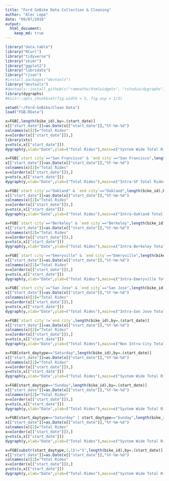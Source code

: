 ```yaml
---
title: "Ford GoBike Data Collection & Cleaning"
author: "Alec Lepe"
date: "09/07/2018"
output: 
  html_document:
    keep_md: true
---
```

```r
library("data.table")
library("RCurl")
library("tidyverse")
library("skimr")
library("ggplot2")
library("lubridate")
library("rjson")
#install.packages("devtools")
library("devtools")
#devtools::install_github(c("ramnathv/htmlwidgets", "rstudio/dygraphs"),force=TRUE)
library(dygraphs)
#knitr::opts_chunk$set(fig.width = 5, fig.asp = 1/3)
```
``` r
setwd("~/Ford-GoBike/Clean Data")
load("FGB.RData")
```
``` r
x=FGB[,length(bike_id),by=.(start_date)]
x[["start_date"]]=as.Date(x[["start_date"]],"%Y-%m-%d")
colnames(x)[2]="Total Rides"
x=x[order(x[["start_date"]]),]
library(xts)
y=xts(x,x[["start_date"]])
dygraph(y,xlab="Date",ylab=("Total Rides"),main=c("System Wide Total Rides")) %>% dySeries(label="Total Rides", color="Blue") %>% dyRangeSelector()
```
``` r
x=FGB[`start city`=="San Francisco" & `end city`=="San Francisco",length(bike_id),by=.(start_date)]
x[["start_date"]]=as.Date(x[["start_date"]],"%Y-%m-%d")
colnames(x)[2]="Total Rides"
x=x[order(x[["start_date"]]),]
y=xts(x,x[["start_date"]])
dygraph(y,xlab="Date",ylab=("Total Rides"),main=c("Intra-SF Total Rides")) %>% dySeries(label="Total Rides", color="Blue") %>% dyRangeSelector()
```

``` r
x=FGB[`start city`=="Oakland" & `end city`=="Oakland",length(bike_id),by=.(start_date)]
x[["start_date"]]=as.Date(x[["start_date"]],"%Y-%m-%d")
colnames(x)[2]="Total Rides"
x=x[order(x[["start_date"]]),]
y=xts(x,x[["start_date"]])
dygraph(y,xlab="Date",ylab=("Total Rides"),main=c("Intra-Oakland Total Rides")) %>% dySeries(label="Total Rides", color="Blue") %>% dyRangeSelector()
```
``` r
x=FGB[`start city`=="Berkeley" & `end city`=="Berkeley",length(bike_id),by=.(start_date)]
x[["start_date"]]=as.Date(x[["start_date"]],"%Y-%m-%d")
colnames(x)[2]="Total Rides"
x=x[order(x[["start_date"]]),]
y=xts(x,x[["start_date"]])
dygraph(y,xlab="Date",ylab=("Total Rides"),main=c("Intra-Berkeley Total Rides")) %>% dySeries(label="Total Rides", color="Blue") %>% dyRangeSelector()
```
``` r
x=FGB[`start city`=="Emeryville" & `end city`=="Emeryville",length(bike_id),by=.(start_date)]
x[["start_date"]]=as.Date(x[["start_date"]],"%Y-%m-%d")
colnames(x)[2]="Total Rides"
x=x[order(x[["start_date"]]),]
y=xts(x,x[["start_date"]])
dygraph(y,xlab="Date",ylab=("Total Rides"),main=c("Intra-Emeryville Total Rides")) %>% dySeries(label="Total Rides", color="Blue") %>% dyRangeSelector()
```
``` r
x=FGB[`start city`=="San Jose" & `end city`=="San Jose",length(bike_id),by=.(start_date)]
x[["start_date"]]=as.Date(x[["start_date"]],"%Y-%m-%d")
colnames(x)[2]="Total Rides"
x=x[order(x[["start_date"]]),]
y=xts(x,x[["start_date"]])
dygraph(y,xlab="Date",ylab=("Total Rides"),main=c("Intra-San Jose Total Rides")) %>% dySeries(label="Total Rides", color="Blue") %>% dyRangeSelector()
```
``` r
x=FGB[`start city`!=`end city`,length(bike_id),by=.(start_date)]
x[["start_date"]]=as.Date(x[["start_date"]],"%Y-%m-%d")
colnames(x)[2]="Total Rides"
x=x[order(x[["start_date"]]),]
y=xts(x,x[["start_date"]])
dygraph(y,xlab="Date",ylab=("Total Rides"),main=c("Non Intra-City Total Rides")) %>% dySeries(label="Total Rides", color="Blue") %>% dyRangeSelector()
```


``` r
x=FGB[start_daytype=="Saturday",length(bike_id),by=.(start_date)]
x[["start_date"]]=as.Date(x[["start_date"]],"%Y-%m-%d")
colnames(x)[2]="Total Rides"
x=x[order(x[["start_date"]]),]
y=xts(x,x[["start_date"]])
dygraph(y,xlab="Date",ylab=("Total Rides"),main=c("System Wide Total Rides (Saturdays)")) %>% dySeries(label="Total Rides", color="Blue") %>% dyRangeSelector()
```

``` r
x=FGB[start_daytype=="Sunday",length(bike_id),by=.(start_date)]
x[["start_date"]]=as.Date(x[["start_date"]],"%Y-%m-%d")
colnames(x)[2]="Total Rides"
x=x[order(x[["start_date"]]),]
y=xts(x,x[["start_date"]])
dygraph(y,xlab="Date",ylab=("Total Rides"),main=c("System Wide Total Rides (Sundays)")) %>% dySeries(label="Total Rides", color="Blue") %>% dyRangeSelector()
```
``` r
x=FGB[start_daytype=="Saturday" | start_daytype=="Sunday",length(bike_id),by=.(start_date)]
x[["start_date"]]=as.Date(x[["start_date"]],"%Y-%m-%d")
colnames(x)[2]="Total Rides"
x=x[order(x[["start_date"]]),]
y=xts(x,x[["start_date"]])
dygraph(y,xlab="Date",ylab=("Total Rides"),main=c("System Wide Total Rides (Weekends)")) %>% dySeries(label="Total Rides", color="Blue") %>% dyRangeSelector()
```
``` r
x=FGB[substr(start_daytype,1,1)!="S",length(bike_id),by=.(start_date)]
x[["start_date"]]=as.Date(x[["start_date"]],"%Y-%m-%d")
colnames(x)[2]="Total Rides"
x=x[order(x[["start_date"]]),]
y=xts(x,x[["start_date"]])
dygraph(y,xlab="Date",ylab=("Total Rides"),main=c("System Wide Total Rides (Weekdays)")) %>% dySeries(label="Total Rides", color="Blue") %>% dyRangeSelector()
```

